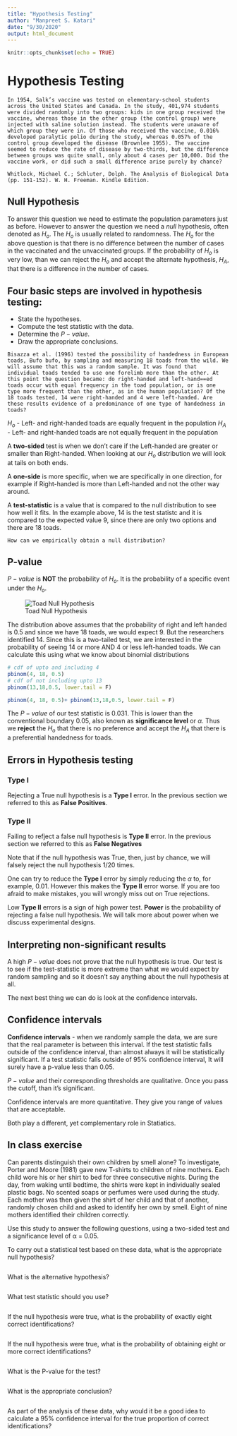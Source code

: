 ```yaml
---
title: "Hypothesis Testing"
author: "Manpreet S. Katari"
date: "9/30/2020"
output: html_document
---
```


```r
knitr::opts_chunk$set(echo = TRUE)
```

# Hypothesis Testing

```
In 1954, Salk’s vaccine was tested on elementary-school students across the United States and Canada. In the study, 401,974 students were divided randomly into two groups: kids in one group received the vaccine, whereas those in the other group (the control group) were injected with saline solution instead. The students were unaware of which group they were in. Of those who received the vaccine, 0.016% developed paralytic polio during the study, whereas 0.057% of the control group developed the disease (Brownlee 1955). The vaccine seemed to reduce the rate of disease by two-thirds, but the difference between groups was quite small, only about 4 cases per 10,000. Did the vaccine work, or did such a small difference arise purely by chance?

Whitlock, Michael C.; Schluter, Dolph. The Analysis of Biological Data (pp. 151-152). W. H. Freeman. Kindle Edition.
```
## Null Hypothesis

To answer this question we need to estimate the population parameters just as before. However to answer the question we need a *null* hypothesis, often denoted as $H_o$. The $H_o$ is usually related to randomness. The $H_o$ for the above question is that there is no difference between the number of cases in the vaccinated and the unvaccinated groups. If the probability of $H_o$ is very low, than we can reject the $H_o$ and accept the alternate hypothesis, $H_A$, that there is a difference in the number of cases.

## Four basic steps are involved in hypothesis testing: 
- State the hypotheses. 
- Compute the test statistic with the data. 
- Determine the $P-value$. 
- Draw the appropriate conclusions.

```
Bisazza et al. (1996) tested the possibility of handedness in European toads, Bufo bufo, by sampling and measuring 18 toads from the wild. We will assume that this was a random sample. It was found that individual toads tended to use one forelimb more than the other. At this point the question became: do right-handed and left-hand==ed toads occur with equal frequency in the toad population, or is one type more frequent than the other, as in the human population? Of the 18 toads tested, 14 were right-handed and 4 were left-handed. Are these results evidence of a predominance of one type of handedness in toads?
```

$H_o$ - Left- and right-handed toads are equally frequent in the population
$H_A$ - Left- and right-handed toads are not equally frequent in the population

A **two-sided** test is when we don't care if the Left-handed are greater or smaller than Right-handed. When looking at our $H_o$ distribution we will look at tails on both ends.

A **one-side** is more specific, when we are specifically in one direction, for example if Right-handed is more than Left-handed and not the other way around.

A **test-statistic** is a value that is compared to the null distribution to see how well it fits. In the example above, 14 is the test statistc and it is compared to the expected value 9, since there are only two options and there are 18 toads.

```
How can we empirically obtain a null distribution?
```
## P-value

$P-value$ is **NOT** the probability of $H_o$. It is the probability of a specific event under the $H_o$.

![Toad Null Hypothesis](Toad_null.jpg)

The distribution above assumes that the probability of right and left handed is 0.5 and since we have 18 toads, we would expect 9. But the researchers identified 14. Since this is a two-tailed test, we are interested in the probability of seeing 14 or more AND 4 or less left-handed toads. We can calculate this using what we know about binomial distributions

```r
# cdf of upto and including 4
pbinom(4, 18, 0.5) 
# cdf of not including upto 13
pbinom(13,18,0.5, lower.tail = F)

pbinom(4, 18, 0.5)+ pbinom(13,18,0.5, lower.tail = F)
```

The $P-value$ of our test statistic is 0.031. This is lower than the conventional boundary 0.05, also known as **significance level** or $\alpha$. Thus we **reject** the $H_o$ that there is no preference and accept the $H_A$ that there is a preferential handedness for toads.

## Errors in Hypothesis testing

### Type I

Rejecting a True null hypothesis is a **Type I** error. In the previous section we referred to this as **False Positives**. 

### Type II

Failing to refject a false null hypothesis is **Type II** error. In the previous section we referred to this as **False Negatives**

Note that if the null hypothesis was True, then, just by chance, we will falsely reject the null hypothesis 1/20 times.

One can try to reduce the **Type I** error by simply reducing the $\alpha$ to, for example, 0.01. However this makes the **Type II** error worse. If you are too afraid to make mistakes, you will wrongly miss out on True rejections.

Low **Type II** errors is a sign of high power test. **Power** is the probability of rejecting a false null hypothesis. We will talk more about power when we discuss experimental designs.

## Interpreting non-significant results
A high $P-value$ does not prove that the null hypothesis is true. Our test is to see if the test-statistic is more extreme than what we would expect by random sampling and so it doesn't say anything about the null hypothesis at all.

The next best thing we can do is look at the confidence intervals.

## Confidence intervals

**Confidence intervals** - when we randomly sample the data, we are sure that the real parameter is between this interval. If the test statistic falls outside of the confidence interval, than almost always it will be statistically significant. If a test statistic falls outside of 95% confidence interval, It will surely have a p-value less than 0.05. 

$P-value$ and their corresponding thresholds are qualitative. Once you pass the cutoff, than it's significant.

Confidence intervals are more quantitative. They give you range of values that are acceptable. 

Both play a different, yet complementary role in Statiatics.

## In class exercise


Can parents distinguish their own children by smell alone? To investigate, Porter and Moore (1981) gave new T-shirts to children of nine mothers. Each child wore his or her shirt to bed for three consecutive nights. During the day, from waking until bedtime, the shirts were kept in individually sealed plastic bags. No scented soaps or perfumes were used during the study. Each mother was then given the shirt of her child and that of another, randomly chosen child and asked to identify her own by smell. Eight of nine mothers identified their children correctly. 

Use this study to answer the following questions, using a two-sided test and a significance level of α = 0.05. 

To carry out a statistical test based on these data, what is the appropriate null hypothesis?

```r

```
What is the alternative hypothesis? 

```r

```

What test statistic should you use? 

```r

```

If the null hypothesis were true, what is the probability of exactly eight correct identifications?

```r

```


If the null hypothesis were true, what is the probability of obtaining eight or more correct identifications? 

```r

```

What is the P-value for the test? 

```r

```

What is the appropriate conclusion?
```r

```

As part of the analysis of these data, why would it be a good idea to calculate a 95% confidence interval for the true proportion of correct identifications?

```r

```

